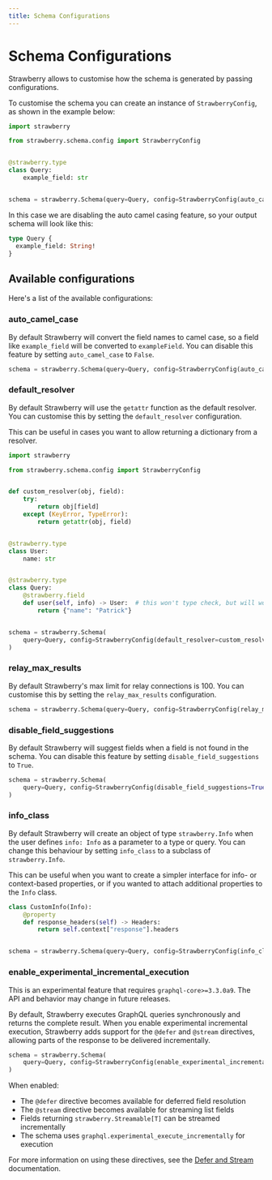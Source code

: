 ```yaml
---
title: Schema Configurations
---
```


# Schema Configurations

Strawberry allows to customise how the schema is generated by passing
configurations.

To customise the schema you can create an instance of `StrawberryConfig`, as
shown in the example below:

```python
import strawberry

from strawberry.schema.config import StrawberryConfig


@strawberry.type
class Query:
    example_field: str


schema = strawberry.Schema(query=Query, config=StrawberryConfig(auto_camel_case=False))
```

In this case we are disabling the auto camel casing feature, so your output
schema will look like this:

```graphql
type Query {
  example_field: String!
}
```

## Available configurations

Here's a list of the available configurations:

### auto_camel_case

By default Strawberry will convert the field names to camel case, so a field
like `example_field` will be converted to `exampleField`. You can disable this
feature by setting `auto_camel_case` to `False`.

```python
schema = strawberry.Schema(query=Query, config=StrawberryConfig(auto_camel_case=False))
```

### default_resolver

By default Strawberry will use the `getattr` function as the default resolver.
You can customise this by setting the `default_resolver` configuration.

This can be useful in cases you want to allow returning a dictionary from a
resolver.

```python
import strawberry

from strawberry.schema.config import StrawberryConfig


def custom_resolver(obj, field):
    try:
        return obj[field]
    except (KeyError, TypeError):
        return getattr(obj, field)


@strawberry.type
class User:
    name: str


@strawberry.type
class Query:
    @strawberry.field
    def user(self, info) -> User:  # this won't type check, but will work at runtime
        return {"name": "Patrick"}


schema = strawberry.Schema(
    query=Query, config=StrawberryConfig(default_resolver=custom_resolver)
)
```

### relay_max_results

By default Strawberry's max limit for relay connections is 100. You can
customise this by setting the `relay_max_results` configuration.

```python
schema = strawberry.Schema(query=Query, config=StrawberryConfig(relay_max_results=50))
```

### disable_field_suggestions

By default Strawberry will suggest fields when a field is not found in the
schema. You can disable this feature by setting `disable_field_suggestions` to
`True`.

```python
schema = strawberry.Schema(
    query=Query, config=StrawberryConfig(disable_field_suggestions=True)
)
```

### info_class

By default Strawberry will create an object of type `strawberry.Info` when the
user defines `info: Info` as a parameter to a type or query. You can change this
behaviour by setting `info_class` to a subclass of `strawberry.Info`.

This can be useful when you want to create a simpler interface for info- or
context-based properties, or if you wanted to attach additional properties to
the `Info` class.

```python
class CustomInfo(Info):
    @property
    def response_headers(self) -> Headers:
        return self.context["response"].headers


schema = strawberry.Schema(query=Query, config=StrawberryConfig(info_class=CustomInfo))
```

### enable_experimental_incremental_execution

<Note>


This is an experimental feature that requires `graphql-core>=3.3.0a9`. The API
and behavior may change in future releases.

</Note>


By default, Strawberry executes GraphQL queries synchronously and returns the
complete result. When you enable experimental incremental execution, Strawberry
adds support for the `@defer` and `@stream` directives, allowing parts of the
response to be delivered incrementally.

```python
schema = strawberry.Schema(
    query=Query, config=StrawberryConfig(enable_experimental_incremental_execution=True)
)
```

When enabled:

- The `@defer` directive becomes available for deferred field resolution
- The `@stream` directive becomes available for streaming list fields
- Fields returning `strawberry.Streamable[T]` can be streamed incrementally
- The schema uses `graphql.experimental_execute_incrementally` for execution

For more information on using these directives, see the
[Defer and Stream](./defer-and-stream) documentation.
